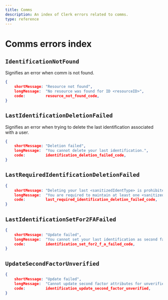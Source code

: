 ```yaml
---
title: Comms
description: An index of Clerk errors related to comms.
type: reference
---
```


# Comms errors index

## `IdentificationNotFound`

Signifies an error when comm is not found.

```json
{
    shortMessage: "Resource not found",
    longMessage:  "No resource was found for ID <resourceID>",
    code:         resource_not_found_code,
}
```

## `LastIdentificationDeletionFailed`

Signifies an error when trying to delete the last identification associated with a user.

```json
{
    shortMessage: "Deletion failed",
    longMessage:  "You cannot delete your last identification.",
    code:         identification_deletion_failed_code,
}
```

## `LastRequiredIdentificationDeletionFailed`

```json
{
    shortMessage: "Deleting your last <sanitizedIdentType> is prohibited",
    longMessage:  "You are required to maintain at least one <sanitizedIdentType> in your account at all times",
    code:         last_required_identification_deletion_failed_code,
}
```

## `LastIdentificationSetFor2FAFailed`

```json
{
    shortMessage: "Update failed",
    longMessage:  "You cannot set your last identification as second factor.",
    code:         identification_set_for2_f_a_failed_code,
}
```

## `UpdateSecondFactorUnverified`

```json
{
    shortMessage: "Update failed",
    longMessage:  "Cannot update second factor attributes for unverified identification",
    code:         identification_update_second_factor_unverified,
}
```

